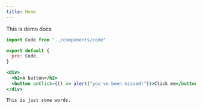 ```yaml
---
title: Home
---
```


This is demo docs

```js
import Code from "../components/code"

export default {
  pre: Code,
}
```

```jsx react-live
<div>
  <h2>A button</h2>
  <button onClick={() => alert("you've been missed!")}>Click me</button>
</div>
```

```
This is just some words.
```
